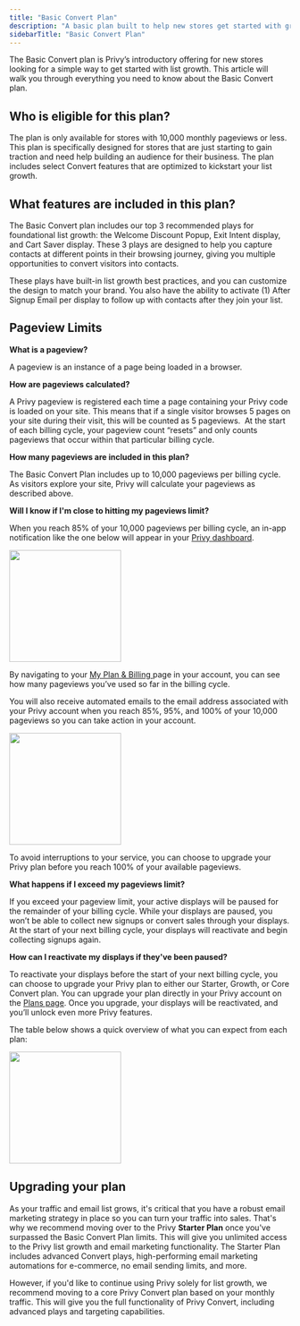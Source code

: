```yaml
---
title: "Basic Convert Plan"
description: "A basic plan built to help new stores get started with growing their list."
sidebarTitle: "Basic Convert Plan"
---
```


The Basic Convert plan is Privy’s introductory offering for new stores looking for a simple way to get started with list growth. This article will walk you through everything you need to know about the Basic Convert plan.

## Who is eligible for this plan?

The plan is only available for stores with 10,000 monthly pageviews or less. This plan is specifically designed for stores that are just starting to gain traction and need help building an audience for their business. The plan includes select Convert features that are optimized to kickstart your list growth. 

## What features are included in this plan?

The Basic Convert plan includes our top 3 recommended plays for foundational list growth: the Welcome Discount Popup, Exit Intent display, and Cart Saver display. These 3 plays are designed to help you capture contacts at different points in their browsing journey, giving you multiple opportunities to convert visitors into contacts. 

These plays have built-in list growth best practices, and you can customize the design to match your brand. You also have the ability to activate (1) After Signup Email per display to follow up with contacts after they join your list. 

## Pageview Limits

<Icon icon="circle-question" /> **What is a pageview?**

A pageview is an instance of a page being loaded in a browser. 

<Icon icon="circle-question" /> **How are pageviews calculated?**

A Privy pageview is registered each time a page containing your Privy code is loaded on your site. This means that if a single visitor browses 5 pages on your site during their visit, this will be counted as 5 pageviews.  At the start of each billing cycle, your pageview count “resets” and only counts pageviews that occur within that particular billing cycle. 

<Icon icon="circle-question" /> **How many pageviews are included in this plan?**

The Basic Convert Plan includes up to 10,000 pageviews per billing cycle. As visitors explore your site, Privy will calculate your pageviews as described above. 

<Icon icon="circle-question" /> **Will I know if I'm close to hitting my pageviews limit?**

When you reach 85% of your 10,000 pageviews per billing cycle, an in-app notification like the one below will appear in your [Privy dashboard](https://dashboard.privy.com/). 

<img height="200" src="/images/account-settings/basic-convert-limit-banner.png" />

By navigating to your [My Plan & Billing ](https://dashboard.privy.com/settings/billing)page in your account, you can see how many pageviews you’ve used so far in the billing cycle. 

You will also receive automated emails to the email address associated with your Privy account when you reach 85%, 95%, and 100% of your 10,000 pageviews so you can take action in your account. 

<img height="200" src="/images/account-settings/pageviews-email.png" />

To avoid interruptions to your service, you can choose to upgrade your Privy plan before you reach 100% of your available pageviews. 

<Icon icon="circle-question" /> **What happens if I exceed my pageviews limit?**

If you exceed your pageview limit, your active displays will be paused for the remainder of your billing cycle. While your displays are paused, you won’t be able to collect new signups or convert sales through your displays. At the start of your next billing cycle, your displays will reactivate and begin collecting signups again. 

<Icon icon="circle-question" /> **How can I reactivate my displays if they've been paused?**

To reactivate your displays before the start of your next billing cycle, you can choose to upgrade your Privy plan to either our Starter, Growth, or Core Convert plan. You can upgrade your plan directly in your Privy account on the [Plans page](https://dashboard.privy.com/settings/plans). Once you upgrade, your displays will be reactivated, and you’ll unlock even more Privy features. 

The table below shows a quick overview of what you can expect from each plan:

<img height="200" src="/images/account-settings/plan-comparison.png" />

## Upgrading your plan

As your traffic and email list grows, it's critical that you have a robust email marketing strategy in place so you can turn your traffic into sales. That's why we recommend moving over to the Privy **Starter Plan** once you've surpassed the Basic Convert Plan limits. This will give you unlimited access to the Privy list growth and email marketing functionality. The Starter Plan includes advanced Convert plays, high-performing email marketing automations for e-commerce, no email sending limits, and more. 

However, if you'd like to continue using Privy solely for list growth, we recommend moving to a core Privy Convert plan based on your monthly traffic. This will give you the full functionality of Privy Convert, including advanced plays and targeting capabilities.
